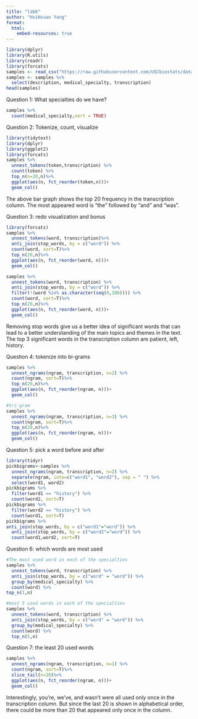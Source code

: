 ```yaml
---
title: "lab6"
author: "HsiHsuan Yang"
format:
  html:
    embed-resources: true
---
```



```r
library(dplyr)
library(R.utils)
library(readr)
library(forcats)
samples <- read_csv("https://raw.githubusercontent.com/USCbiostats/data-science-data/master/00_mtsamples/mtsamples.csv")
samples <- samples %>%
  select(description, medical_specialty, transcription)
head(samples)
```
Question 1: What specialties do we have?
```r
samples %>%
  count(medical_specialty,sort = TRUE)
```
Question 2: Tokenize, count, visualize
```r
library(tidytext)
library(dplyr)
library(ggplot2)
library(forcats)
samples %>%
  unnest_tokens(token,transcription) %>%
  count(token) %>%
  top_n(n=20,n)%>%
  ggplot(aes(n, fct_reorder(token,n)))+
  geom_col()
```
The above bar graph shows the top 20 frequency in the transcription column. The most appeared word is "the" followed by "and" and "was".

Question 3: redo visualization and bonus 
```r
library(forcats)
samples %>%
  unnest_tokens(word, transcription)%>%
  anti_join(stop_words, by = c("word")) %>%
  count(word, sort=T)%>%
  top_n(20,n)%>%
  ggplot(aes(n, fct_reorder(word, n)))+
  geom_col()
```
```r
samples %>%
  unnest_tokens(word, transcription) %>%
  anti_join(stop_words, by = c("word")) %>%
  filter(!(word %in% as.character(seq(0,100)))) %>%
  count(word, sort=T)%>%
  top_n(20,n)%>%
  ggplot(aes(n, fct_reorder(word, n)))+
  geom_col()
```
Removing stop words give us a better idea of significant words that can lead to a better understanding of the main topics and themes in the text. The top 3 significant words in the transcription column are patient, left, history.

Question 4: tokenize into bi-grams
```r
samples %>%
  unnest_ngrams(ngram, transcription, n=2) %>%
  count(ngram, sort=T)%>%
  top_n(20,n)%>%
  ggplot(aes(n, fct_reorder(ngram, n)))+
  geom_col()
```
```r
#tri-gram
samples %>%
  unnest_ngrams(ngram, transcription, n=3) %>%
  count(ngram, sort=T)%>%
  top_n(20,n)%>%
  ggplot(aes(n, fct_reorder(ngram, n)))+
  geom_col()
```
Question 5: pick a word before and after
```r
library(tidyr)
pickbigrams<-samples %>%
  unnest_ngrams(ngram, transcription, n=2) %>%
  separate(ngram, into=c("word1", "word2"), sep = " ") %>%
  select(word1, word2)
pickbigrams %>%
  filter(word1 == "history") %>%
  count(word2, sort=T)
pickbigrams %>%
  filter(word2 == "history") %>%
  count(word1, sort=T)
pickbigrams %>%
anti_join(stop_words, by = c("word1"="word")) %>%
  anti_join(stop_words, by = c("word2"="word")) %>%
  count(word1,word2, sort=T)
```
Question 6: which words are most used
```r
#The most used word in each of the specialties
samples %>%
  unnest_tokens(word, transcription) %>%
  anti_join(stop_words, by = c("word" = "word")) %>%
  group_by(medical_specialty) %>%
  count(word) %>%
top_n(1,n)
```
```r
#most 5 used words in each of the specialties
samples %>%
  unnest_tokens(word, transcription) %>%
  anti_join(stop_words, by = c("word" = "word")) %>%
  group_by(medical_specialty) %>%
  count(word) %>%
  top_n(5,n)
```
Question 7: the least 20 used words 
```r
samples %>%
  unnest_ngrams(ngram, transcription, n=1) %>%
  count(ngram, sort=T)%>%
  slice_tail(n=20)%>%
  ggplot(aes(n, fct_reorder(ngram, n)))+
  geom_col()
```
Interestingly, you're, we've, and wasn't were all used only once in the transcription column. But since the last 20 is shown in alphabetical order, there could be more than 20 that appeared only once in the column.   



